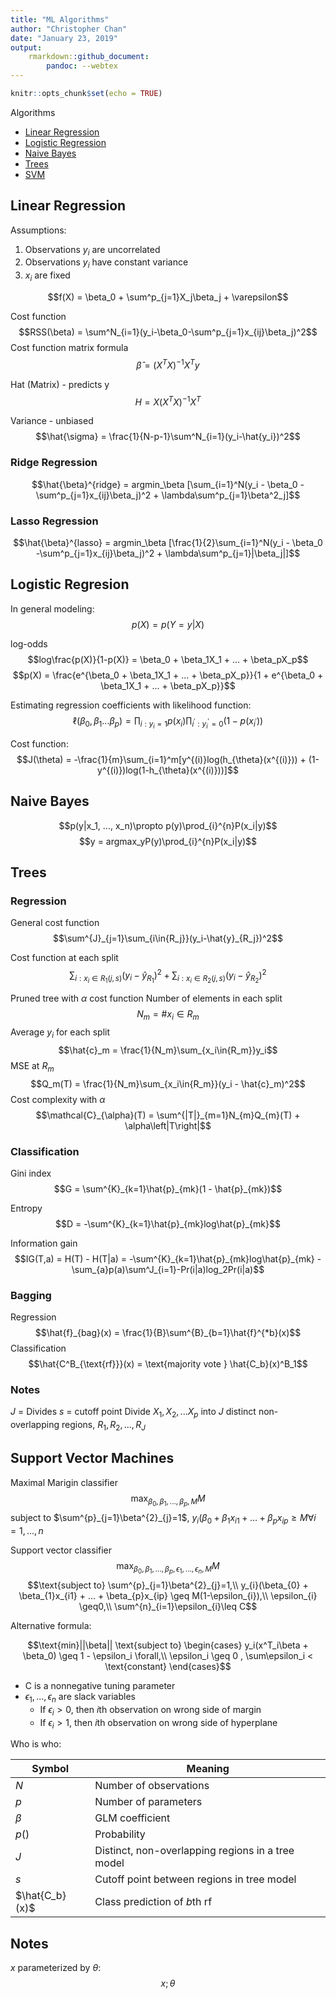 ```yaml
---
title: "ML Algorithms"
author: "Christopher Chan"
date: "January 23, 2019"
output: 
    rmarkdown::github_document:
        pandoc: --webtex
---
```


```r
knitr::opts_chunk$set(echo = TRUE)
```
Algorithms

* [Linear Regression](#lin_reg)
* [Logistic Regression](#log_reg)
* [Naive Bayes](#nb)
* [Trees](#trees)
* [SVM](#svm)

## Linear Regression {#linear_regression}
Assumptions:

1. Observations $y_i$ are uncorrelated
2. Observations $y_i$ have constant variance
3. $x_i$ are fixed

$$f(X) = \beta_0 + \sum^p_{j=1}X_j\beta_j + \varepsilon$$

Cost function
$$RSS(\beta) = \sum^N_{i=1}(y_i-\beta_0-\sum^p_{j=1}x_{ij}\beta_j)^2$$
Cost function matrix formula
$$\hat{\beta} = (X^TX)^{-1}X^Ty$$

Hat (Matrix) - predicts y
$$H = X(X^TX)^{-1}X^T$$

Variance - unbiased 
$$\hat{\sigma} = \frac{1}{N-p-1}\sum^N_{i=1}(y_i-\hat{y_i})^2$$

### Ridge Regression

$$\hat{\beta}^{ridge} = argmin_\beta [\sum_{i=1}^N(y_i - \beta_0 -\sum^p_{j=1}x_{ij}\beta_j)^2 + \lambda\sum^p_{j=1}\beta^2_j]$$

### Lasso Regression

$$\hat{\beta}^{lasso} = argmin_\beta [\frac{1}{2}\sum_{i=1}^N(y_i - \beta_0 -\sum^p_{j=1}x_{ij}\beta_j)^2 + \lambda\sum^p_{j=1}|\beta_j|]$$


## Logistic Regresion {#logistic_regression}

In general modeling:
$$p(X) = p(Y=y|X)$$

log-odds
$$log\frac{p(X)}{1-p(X)} = \beta_0 + \beta_1X_1 + ... + \beta_pX_p$$
$$p(X) = \frac{e^{\beta_0 + \beta_1X_1 + ... + \beta_pX_p}}{1 + e^{\beta_0 + \beta_1X_1 + ... + \beta_pX_p}}$$

Estimating regression coefficients with likelihood function:
$$\ell(\beta_0, \beta_1 ... \beta_p) = \prod_{i:y_i=1}p(x_i) \prod_{i^{'}:y_i^{'}=0} (1-p(x_{i^{'}}))$$

Cost function:
$$J(\theta) = -\frac{1}{m}\sum_{i=1}^m[y^{(i)}log(h_{\theta}(x^{(i)})) + (1-y^{(i)})log(1-h_{\theta}(x^{(i)}))]$$

## Naive Bayes {#nb}

$$p(y|x_1, ..., x_n)\propto p(y)\prod_{i}^{n}P(x_i|y)$$
$$y = argmax_yP(y)\prod_{i}^{n}P(x_i|y)$$

## Trees {#trees}

### Regression
General cost function
$$\sum^{J}_{j=1}\sum_{i\in{R_j}}(y_i-\hat{y}_{R_j})^2$$

Cost function at each split
$$\sum_{i: x_i\in{R_1}(j,s)}(y_i-\hat{y}_{R_1})^2 + \sum_{i: x_i\in{R_2}(j,s)}(y_i-\hat{y}_{R_2})^2$$

Pruned tree with $\alpha$ cost function
Number of elements in each split
$$N_m = \#{x_i\in{R_m}}$$
Average $y_i$ for each split
$$\hat{c}_m = \frac{1}{N_m}\sum_{x_i\in{R_m}}y_i$$
MSE at $R_m$
$$Q_m(T) = \frac{1}{N_m}\sum_{x_i\in{R_m}}(y_i - \hat{c}_m)^2$$
Cost complexity with $\alpha$
$$\mathcal{C}_{\alpha}(T) = \sum^{|T|}_{m=1}N_{m}Q_{m}(T) + \alpha\left|T\right|$$

### Classification
Gini index
$$G = \sum^{K}_{k=1}\hat{p}_{mk}(1 - \hat{p}_{mk})$$

Entropy
$$D = -\sum^{K}_{k=1}\hat{p}_{mk}log\hat{p}_{mk}$$

Information gain
$$IG(T,a) = H(T) - H(T|a) = -\sum^{K}_{k=1}\hat{p}_{mk}log\hat{p}_{mk} - \sum_{a}p(a)\sum^J_{i=1}-Pr(i|a)log_2Pr(i|a)$$


### Bagging
Regression
$$\hat{f}_{bag}(x) = \frac{1}{B}\sum^{B}_{b=1}\hat{f}^{*b}(x)$$
Classification
$$\hat{C^B_{\text{rf}}}(x) = \text{majority vote } \hat{C_b}(x)^B_1$$

### Notes
$J$ = Divides
$s$ = cutoff point
Divide $X_1, X_2, ... X_p$ into $J$ distinct non-overlapping regions, $R_1, R_2, ..., R_J$


## Support Vector Machines {#svm}

Maximal Marigin classifier
$$\max_{\beta_{0}, \beta_{1},...,\beta_{p},M}M$$
subject to $\sum^{p}_{j=1}\beta^{2}_{j}=1$, $y_{i}(\beta_{0} + \beta_{1}x_{i1} + ... + \beta_{p}x_{ip} \geq M \forall i = 1, ..., n$

Support vector classifier
$$\max_{\beta_{0}, \beta_{1},...,\beta_{p},\epsilon_{1},..., \epsilon_{n}, M}M$$
$$\text{subject to} \sum^{p}_{j=1}\beta^{2}_{j}=1,\\ 
y_{i}(\beta_{0} + \beta_{1}x_{i1} + ... + \beta_{p}x_{ip} \geq M(1-\epsilon_{i}),\\ 
\epsilon_{i} \geq0,\\  
\sum^{n}_{i=1}\epsilon_{i}\leq C$$

Alternative formula:

$$\text{min}||\beta|| \text{subject to}
\begin{cases} 
y_i(x^T_i\beta + \beta_0) \geq 1 - \epsilon_i \forall,\\
\epsilon_i \geq 0 , \sum\epsilon_i < \text{constant}
\end{cases}$$


* C is a nonnegative tuning parameter
* $\epsilon_{1}, ..., \epsilon_{n}$ are slack variables
    + If $\epsilon_{i} > 0$, then $i$th observation on wrong side of margin
    + If $\epsilon_{i} > 1$, then $i$th observation on wrong side of hyperplane

Who is who:

Symbol          | Meaning
----------------|-----------------------------
$N$             | Number of observations
$p$             | Number of parameters
$\beta$         | GLM coefficient
$p()$           | Probability
$J$             | Distinct, non-overlapping regions in a tree model
$s$             | Cutoff point between regions in tree model
$\hat{C_b}(x)$  | Class prediction of *b*th rf

## Notes
$x$ parameterized by $\theta$: $$x;\theta$$
